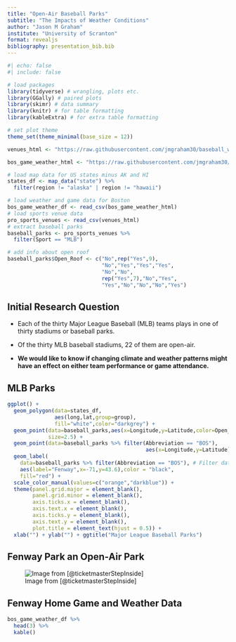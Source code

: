 ```yaml
---
title: "Open-Air Baseball Parks"
subtitle: "The Impacts of Weather Conditions"
author: "Jason M Graham"
institute: "University of Scranton"
format: revealjs
bibliography: presentation_bib.bib
---
```


```r
#| echo: false
#| include: false

# load packages
library(tidyverse) # wrangling, plots etc.
library(GGally) # paired plots
library(skimr) # data summary
library(knitr) # for table formatting
library(kableExtra) # for extra table formatting 

# set plot theme
theme_set(theme_minimal(base_size = 12))

venues_html <- "https://raw.githubusercontent.com/jmgraham30/baseball_weather/main/data/USProSportsVenues.csv"

bos_game_weather_html <- "https://raw.githubusercontent.com/jmgraham30/baseball_weather/main/data/boston_game_weather.csv"

# load map data for US states minus AK and HI
states_df <- map_data("state") %>%
  filter(region != "alaska" | region != "hawaii")

# load weather and game data for Boston 
bos_game_weather_df <- read_csv(bos_game_weather_html)
# load sports venue data
pro_sports_venues <- read_csv(venues_html)
# extract baseball parks
baseball_parks <- pro_sports_venues %>%
  filter(Sport == "MLB")

# add info about open roof
baseball_parks$Open_Roof <- c("No",rep("Yes",9),
                              "No","Yes","Yes","Yes",
                              "No","No",
                              rep("Yes",7),"No","Yes",
                              "Yes","No","No","No","Yes")
```

## Initial Research Question

::: {.incremental}

- Each of the thirty Major League Baseball (MLB) teams plays in one of thirty stadiums or baseball parks.

- Of the thirty MLB baseball stadiums, 22 of them are open-air.

- **We would like to know if changing climate and weather patterns might have an effect on either team performance or game attendance.**

:::


## MLB Parks 

```r

ggplot() +
  geom_polygon(data=states_df,
               aes(long,lat,group=group),
               fill="white",color="darkgrey") + 
  geom_point(data=baseball_parks,aes(x=Longitude,y=Latitude,color=Open_Roof),
             size=2.5) +
  geom_point(data=baseball_parks %>% filter(Abbreviation == "BOS"),
                                            aes(x=Longitude,y=Latitude),size=5,color="darkblue") + 
  geom_label( 
    data=baseball_parks %>% filter(Abbreviation == "BOS"), # Filter data first
    aes(label="Fenway",x=-71,y=43.6),color = "black",
    fill="red") + 
  scale_color_manual(values=c("orange","darkblue")) + 
  theme(panel.grid.major = element_blank(), 
        panel.grid.minor = element_blank(),
        axis.ticks.x = element_blank(),
        axis.text.x = element_blank(),
        axis.ticks.y = element_blank(),
        axis.text.y = element_blank(),
        plot.title = element_text(hjust = 0.5)) + 
  xlab("") + ylab("") + ggtitle("Major League Baseball Parks")
```


## Fenway Park an Open-Air Park

![Image from [@ticketmasterStepInside]](https://blog.ticketmaster.com/wp-content/uploads/Fenway-Park-field.jpg){fig-align="center"}


## Fenway Home Game and Weather Data

```r
bos_game_weather_df %>%
  head(3) %>%
  kable()
```



